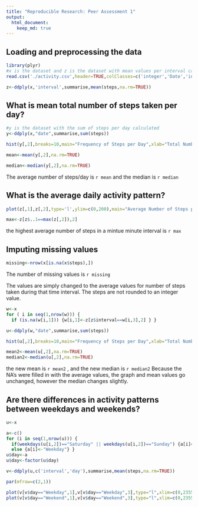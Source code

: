 ```yaml
---
title: "Reproducible Research: Peer Assessment 1"
output: 
  html_document:
    keep_md: true
---
```



## Loading and preprocessing the data
```r
library(plyr)
#x is the dataset and z is the dataset with mean values per interval calculated
read.csv('./activity.csv',header=TRUE,colClasses=c('integer','Date','integer'))->x

z<-ddply(x,'interval',summarise,mean(steps,na.rm=TRUE))
```


## What is mean total number of steps taken per day?
```r
#y is the dataset with the sum of steps per day calculated
y<-ddply(x,"date",summarise,sum(steps))

hist(y[,2],breaks=10,main="Frequency of Steps per Day",xlab="Total Number of Steps per Day")

mean<-mean(y[,2],na.rm=TRUE)

median<-median(y[,2],na.rm=TRUE)
```

The average number of steps/day is `r mean` and the median is `r median`

## What is the average daily activity pattern?
```r
plot(z[,1],z[,2],type='l',ylim=c(0,200),main="Average Number of Steps per Interval",ylab="Average Number of Steps",xlab='5 Minute Interval')

max<-z[z$..1==max(z[,2]),2]
```

the highest average number of steps in a mintue minute interval is `r max`

## Imputing missing values


```r
missing<-nrow(x[is.na(x$steps),])
```

The number of missing values is `r missing`

The values are simply changed to the average values for number of steps taken during that time interval.  The steps are not rounded to an integer value.

```r
w<-x
for ( i in seq(1,nrow(w))) {
  if (is.na(w[i,1])) {w[i,1]<-z[z$interval==w[i,3],2] } }

u<-ddply(w,"date",summarise,sum(steps))

hist(u[,2],breaks=10,main="Frequency of Steps per Day",xlab="Total Number of Steps per Day")
```


```r
mean2<-mean(u[,2],na.rm=TRUE)
median2<-median(u[,2],na.rm=TRUE)
```

the new mean is `r mean2` , and the new median is `r median2`
Because the NA's were filled in with the average values, the graph and mean values go unchanged, however the median changes slightly.


## Are there differences in activity patterns between weekdays and weekends?

```r
u<-x

a<-c()
for (i in seq(1,nrow(u))) {
  if(weekdays(u[i,2])=="Saturday" || weekdays(u[i,2])=="Sunday") {a[i]<-"Weekend"}
  else {a[i]<-"Weekday"} }
u$day<-a
u$day<-factor(u$day)

v<-ddply(u,c('interval','day'),summarise,mean(steps,na.rm=TRUE))

par(mfrow=c(2,1))

plot(v[v$day=="Weekday",1],v[v$day=="Weekday",3],type="l",xlim=c(0,2355),ylim=c(0,210),xlab = "5 Minute Interval",ylab="Average Steps Taken",main="Average Steps on Weekdays")
plot(v[v$day=="Weekend",1],v[v$day=="Weekend",3],type="l",xlim=c(0,2355),ylim=c(0,210),xlab = "5 Minute Interval",ylab="Average Steps Taken",main="Average Steps on Weekends")
```